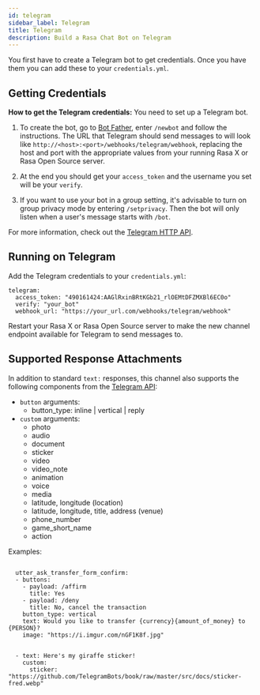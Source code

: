 ```yaml
---
id: telegram
sidebar_label: Telegram
title: Telegram
description: Build a Rasa Chat Bot on Telegram
---
```


You first have to create a Telegram bot to get credentials.
Once you have them you can add these to your `credentials.yml`.

## Getting Credentials

**How to get the Telegram credentials:**
You need to set up a Telegram bot.

1. To create the bot, go to [Bot Father](https://web.telegram.org/#/im?p=@BotFather),
   enter `/newbot` and follow the instructions. The URL that Telegram should send messages to will look like
   `http://<host>:<port>/webhooks/telegram/webhook`, replacing
   the host and port with the appropriate values from your running Rasa X or Rasa Open Source server.

2. At the end you should get your `access_token` and the username you
   set will be your `verify`.

3. If you want to use your bot in a group setting, it's advisable to
   turn on group privacy mode by entering `/setprivacy`. Then the bot
   will only listen when a user's message starts with `/bot`.

For more information, check out the [Telegram HTTP API](https://core.telegram.org/bots/api).

## Running on Telegram

Add the Telegram credentials to your `credentials.yml`:

```yaml-rasa
telegram:
  access_token: "490161424:AAGlRxinBRtKGb21_rlOEMtDFZMXBl6EC0o"
  verify: "your_bot"
  webhook_url: "https://your_url.com/webhooks/telegram/webhook"
```


Restart your Rasa X or Rasa Open Source server
to make the new channel endpoint available for Telegram to send messages to.


## Supported Response Attachments

In addition to standard `text:` responses, this channel also supports the following components from the [Telegram API](https://core.telegram.org/bots/api/#message):

- `button` arguments:
  - button_type: inline | vertical | reply
- `custom` arguments:
  - photo
  - audio
  - document
  - sticker
  - video
  - video_note
  - animation
  - voice
  - media
  - latitude, longitude (location)
  - latitude, longitude, title, address (venue)
  - phone_number
  - game_short_name
  - action

Examples:

```yaml-rasa

  utter_ask_transfer_form_confirm:
  - buttons:
    - payload: /affirm
      title: Yes
    - payload: /deny
      title: No, cancel the transaction
    button_type: vertical
    text: Would you like to transfer {currency}{amount_of_money} to {PERSON}?
    image: "https://i.imgur.com/nGF1K8f.jpg"
```

```yaml-rasa

  - text: Here's my giraffe sticker!
    custom:
      sticker: "https://github.com/TelegramBots/book/raw/master/src/docs/sticker-fred.webp"
```